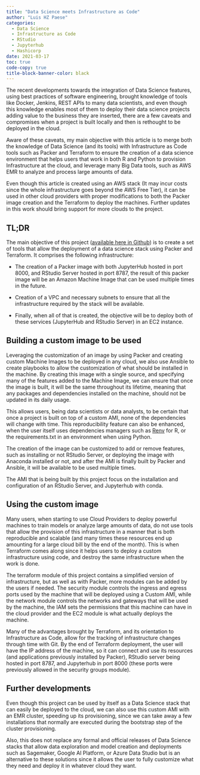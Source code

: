 ```yaml
---
title: "Data Science meets Infrastructure as Code"
author: "Luis HZ Paese"
categories:
  - Data Science
  - Infrastructure as Code
  - RStudio
  - Jupyterhub
  - Hashicorp
date: 2021-03-17
toc: true
code-copy: true
title-block-banner-color: black
---
```


The recent developments towards the integration of Data Science features, using best practices of software engineering, brought knowledge of tools like Docker, Jenkins, REST APIs to many data scientists, and even though this knowledge enables most of them to deploy their data science projects adding value to the business they are inserted, there are a few caveats and compromises when a project is built locally and then is rethought to be deployed in the cloud.

Aware of these caveats, my main objective with this article is to merge both the knowledge of Data Science (and its tools) with Infrastructure as Code tools such as Packer and Terraform to ensure the creation of a data science environment that helps users that work in both R and Python to provision Infrastructure at the cloud, and leverage many Big Data tools, such as AWS EMR to analyze and process large amounts of data.

Even though this article is created using an AWS stack (It may incur costs since the whole infrastructure goes beyond the AWS Free Tier), it can be used in other cloud providers with proper modifications to both the Packer image creation and the Terraform to deploy the machines. Further updates in this work should bring support for more clouds to the project.

## TL;DR

The main objective of this project ([available here in Github](https://github.com/paeselhz/iac_ds_stack)) is to create a set of tools that allow the deployment of a data science stack using Packer and Terraform. It comprises the following infrastructure:

* The creation of a Packer image with both JupyterHub hosted in port 8000, and RStudio Server hosted in port 8787, the result of this packer image will be an Amazon Machine Image that can be used multiple times in the future.

* Creation of a VPC and necessary subnets to ensure that all the infrastructure required by the stack will be available.

* Finally, when all of that is created, the objective will be to deploy both of these services (JupyterHub and RStudio Server) in an EC2 instance.

## Building a custom image to be used

Leveraging the customization of an image by using Packer and creating custom Machine Images to be deployed in any cloud, we also use Ansible to create playbooks to allow the customization of what should be installed in the machine. By creating this image with a single source, and specifying many of the features added to the Machine Image, we can ensure that once the image is built, it will be the same throughout its lifetime, meaning that any packages and dependencies installed on the machine, should not be updated in its daily usage.

This allows users, being data scientists or data analysts, to be certain that once a project is built on top of a custom AMI, none of the dependencies will change with time. This reproducibility feature can also be enhanced, when the user itself uses dependencies managers such as [Renv](https://rstudio.github.io/renv/articles/renv.html) for R, or the requirements.txt in an environment when using Python.

The creation of the image can be customized to add or remove features, such as installing or not RStudio Server, or deploying the image with Anaconda installed or not, and after the AMI is finally built by Packer and Ansible, it will be available to be used multiple times.

The AMI that is being built by this project focus on the installation and configuration of an RStudio Server, and Jupyterhub with conda.

## Using the custom image

Many users, when starting to use Cloud Providers to deploy powerful machines to train models or analyze large amounts of data, do not use tools that allow the provision of this infrastructure in a manner that is both reproducible and scalable (and many times these resources end up amounting for a large cloud bill by the end of the month). This is when Terraform comes along since it helps users to deploy a custom infrastructure using code, and destroy the same infrastructure when the work is done.

The terraform module of this project contains a simplified version of infrastructure, but as well as with Packer, more modules can be added by the users if needed. The security module controls the ingress and egress ports used by the machine that will be deployed using a Custom AMI, while the network module controls the networks and gateways that will be used by the machine, the IAM sets the permissions that this machine can have in the cloud provider and the EC2 module is what actually deploys the machine.

Many of the advantages brought by Terraform, and its orientation to Infrastructure as Code, allow for the tracking of infrastructure changes through time with Git. By the end of Terraform deployment, the user will have the IP address of the machine, so it can connect and use its resources (and applications previously installed by Packer), RStudio server being hosted in port 8787, and Jupyterhub in port 8000 (these ports were previously allowed in the security groups module).

## Further developments

Even though this project can be used by itself as a Data Science stack that can easily be deployed to the cloud, we can also use this custom AMI with an EMR cluster, speeding up its provisioning, since we can take away a few installations that normally are executed during the bootstrap step of the cluster provisioning.

Also, this does not replace any formal and official releases of Data Science stacks that allow data exploration and model creation and deployments such as Sagemaker, Google AI Platform, or Azure Data Studio but is an alternative to these solutions since it allows the user to fully customize what they need and deploy it in whatever cloud they want.
